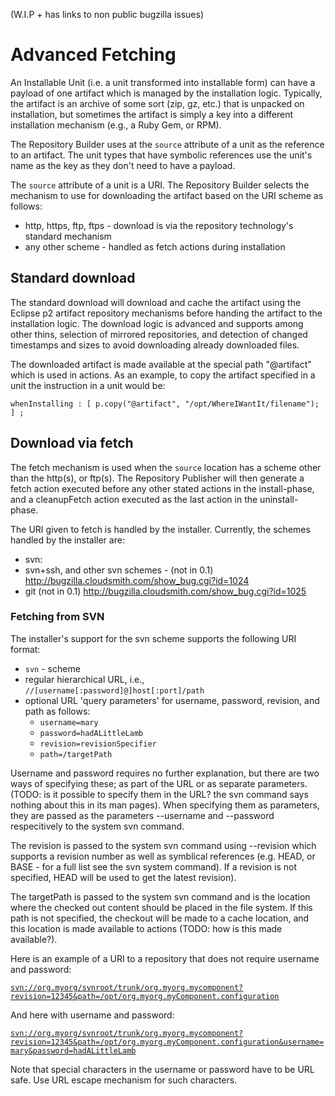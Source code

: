 (W.I.P + has links to non public bugzilla issues)
=Advanced Fetching=
An Installable Unit (i.e. a unit transformed into installable form) can have a payload of one artifact which is managed by the installation logic. Typically, the artifact is an archive of some sort (zip, gz, etc.) that is unpacked on installation, but sometimes the artifact is simply a key into a different installation mechanism (e.g., a Ruby Gem, or RPM).

The Repository Builder uses at the <code>source</code> attribute of a unit as the reference to an artifact. The unit types that have symbolic references use the unit's name as the key as they don't need to have a payload.

The <code>source</code> attribute of a unit is a URI. The Repository Builder selects the mechanism to use for downloading the artifact based on the URI scheme as follows:

* http, https, ftp, ftps - download is via the repository technology's standard mechanism 
* any other scheme - handled as fetch actions during installation

==Standard download==
The standard download will download and cache the artifact using the Eclipse p2 artifact repository mechanisms before handing the artifact to the installation logic. The download logic is advanced and supports among other thins, selection of mirrored repositories, and detection of changed timestamps and sizes to avoid downloading already downloaded files.

The downloaded artifact is made available at the special path "@artifact" which is used in actions. As an example, to copy the artifact specified in a unit the instruction in a unit would be:

 whenInstalling : [ p.copy("@artifact", "/opt/WhereIWantIt/filename"); ] ;

==Download via fetch==
The fetch mechanism is used when the <code>source</code> location has a scheme other than the http(s), or ftp(s).
The Repository Publisher will then generate a fetch action executed before any other stated actions in the install-phase, and a cleanupFetch action executed as the last action in the uninstall-phase.

The URI given to fetch is handled by the installer. Currently, the schemes handled by the installer are:
* svn:
* svn+ssh, and other svn schemes - (not in 0.1) http://bugzilla.cloudsmith.com/show_bug.cgi?id=1024
* git (not in 0.1) http://bugzilla.cloudsmith.com/show_bug.cgi?id=1025

===Fetching from SVN===
The installer's support for the svn scheme supports the following URI format:
* <code>svn</code> - scheme
* regular hierarchical URL, i.e., <code>//&#91;username&#91;:password]@]host&#91;:port]/path</code>
* optional URL 'query parameters' for username, password, revision, and path as follows:
** <code>username=mary</code>
** <code>password=hadALittleLamb</code>
** <code>revision=revisionSpecifier</code>
** <code>path=/targetPath</code>

Username and password requires no further explanation, but there are two ways of specifying these; as part of the URL or
as separate parameters. (TODO: is it possible to specify them in the URL? the svn command says nothing about this in
its man pages). When specifying them as parameters, they are passed as the parameters --username and --password respecitively to the system svn command. 

The revision is passed to the system svn command using --revision which supports a revision number as well as symblical references (e.g. HEAD, or BASE - for a full list see the svn system command). If a revision is not specified, HEAD will be used to get the latest revision).

The targetPath is passed to the system svn command and is the location where the checked out content should be placed in the file system. If this path is not specified, the checkout will be made to a cache location, and this location is made available to actions (TODO: how is this made available?).

Here is an example of a URI to a repository that does not require username and password:
 svn://org.myorg/svnroot/trunk/org.myorg.mycomponent?revision=12345&path=/opt/org.myorg.myComponent.configuration

And here with username and password:
 svn://org.myorg/svnroot/trunk/org.myorg.mycomponent?revision=12345&path=/opt/org.myorg.myComponent.configuration&username=mary&password=hadALittleLamb
 
Note that special characters in the username or password have to be URL safe. Use URL escape mechanism for such characters.

